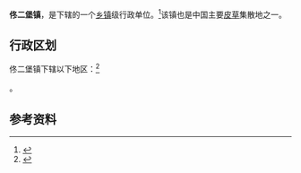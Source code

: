 {{中国乡级行政区|21/10/81/101/000}}

'''佟二堡镇'''，是{{PRC admin/fullname|21/10/81/101/000|3}}下辖的一个[[乡镇|乡镇]]级行政单位。<ref>{{PRC admin/ref sgc|{{PRC admin/parent|21/10/81/101/000}}}}</ref>该镇也是中国主要[[皮草|皮草]]集散地之一。

== 行政区划 ==

佟二堡镇下辖以下地区：<ref>{{PRC admin/ref sgc|21/10/81/101/000}}</ref>

{{PRC admin/children|21/10/81/101/000}}。

== 参考资料 ==

{{reflist}}

{{行政区划小作品}}
{{PRC admin/navcat|21/10/81/101/000}}